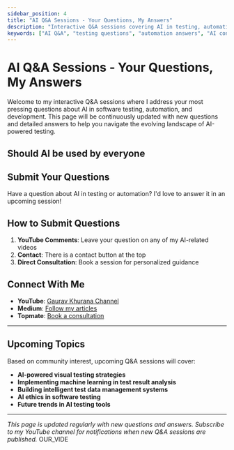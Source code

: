 ```yaml
---
sidebar_position: 4
title: "AI Q&A Sessions - Your Questions, My Answers"
description: "Interactive Q&A sessions covering AI in testing, automation, and software development. Get answers to your most pressing AI-related questions from an experienced automation professional."
keywords: ["AI Q&A", "testing questions", "automation answers", "AI consultation", "software testing help", "automation guidance", "AI implementation"]
---
```


# AI Q&A Sessions - Your Questions, My Answers

Welcome to my interactive Q&A sessions where I address your most pressing questions about AI in software testing, automation, and development. This page will be continuously updated with new questions and detailed answers to help you navigate the evolving landscape of AI-powered testing.

## Should AI be used by everyone

<YouTubeEmbed 
  videoId="PhLcRji2-iM" 
  title="GitHub Copilot Agent Mode Complete Demo with Playwright"
/>

## Submit Your Questions

Have a question about AI in testing or automation? I'd love to answer it in an upcoming session!

## How to Submit Questions

1. **YouTube Comments**: Leave your question on any of my AI-related videos
2. **Contact**: There is a contact button at the top
3. **Direct Consultation**: Book a session for personalized guidance

## Connect With Me

- **YouTube**: [Gaurav Khurana Channel](https://youtube.com/@gauravkhurana)
- **Medium**: [Follow my articles](https://medium.com/@gauravkhurana)
- **Topmate**: [Book a consultation](https://topmate.io/gauravkhurana)

---

## Upcoming Topics

Based on community interest, upcoming Q&A sessions will cover:

- **AI-powered visual testing strategies**
- **Implementing machine learning in test result analysis**
- **Building intelligent test data management systems**
- **AI ethics in software testing**
- **Future trends in AI testing tools**

---

*This page is updated regularly with new questions and answers. Subscribe to my YouTube channel for notifications when new Q&A sessions are published.*
OUR_VIDE